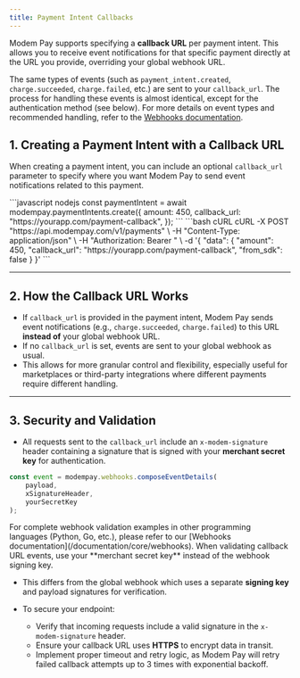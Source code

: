 ```yaml
---
title: Payment Intent Callbacks
---
```


Modem Pay supports specifying a **callback URL** per payment intent. This allows you to receive event notifications for that specific payment directly at the URL you provide, overriding your global webhook URL.

The same types of events (such as `payment_intent.created`, `charge.succeeded`, `charge.failed`, etc.) are sent to your `callback_url`. The process for handling these events is almost identical, except for the authentication method (see below). For more details on event types and recommended handling, refer to the [Webhooks documentation](/documentation/core/webhooks).


## 1. Creating a Payment Intent with a Callback URL

When creating a payment intent, you can include an optional `callback_url` parameter to specify where you want Modem Pay to send event notifications related to this payment.

<CodeGroup>
```javascript nodejs 
const paymentIntent = await modempay.paymentIntents.create({
  amount: 450,
  callback_url: "https://yourapp.com/payment-callback",
});
```
```bash cURL 
cURL -X POST "https://api.modempay.com/v1/payments" \
  -H "Content-Type: application/json" \
  -H "Authorization: Bearer <your_api_key>" \
  -d '{
    "data": {
      "amount": 450,
      "callback_url": "https://yourapp.com/payment-callback",
      "from_sdk": false
    }
  }'
```
</CodeGroup>

---

## 2. How the Callback URL Works

* If `callback_url` is provided in the payment intent, Modem Pay sends event notifications (e.g., `charge.succeeded`, `charge.failed`) to this URL **instead of** your global webhook URL.
* If no `callback_url` is set, events are sent to your global webhook as usual.
* This allows for more granular control and flexibility, especially useful for marketplaces or third-party integrations where different payments require different handling.

---

## 3. Security and Validation

* All requests sent to the `callback_url` include an `x-modem-signature` header containing a signature that is signed with your **merchant secret key** for authentication.

```javascript sdk
const event = modempay.webhooks.composeEventDetails(
    payload,
    xSignatureHeader,
    yourSecretKey
);
```
<Info>
For complete webhook validation examples in other programming languages (Python, Go, etc.), please refer to our [Webhooks documentation](/documentation/core/webhooks). When validating callback URL events, use your **merchant secret key** instead of the webhook signing key.
</Info>

* This differs from the global webhook which uses a separate **signing key** and payload signatures for verification.

* To secure your endpoint:

  * Verify that incoming requests include a valid signature in the `x-modem-signature` header.
  * Ensure your callback URL uses **HTTPS** to encrypt data in transit.
  * Implement proper timeout and retry logic, as Modem Pay will retry failed callback attempts up to 3 times with exponential backoff.
